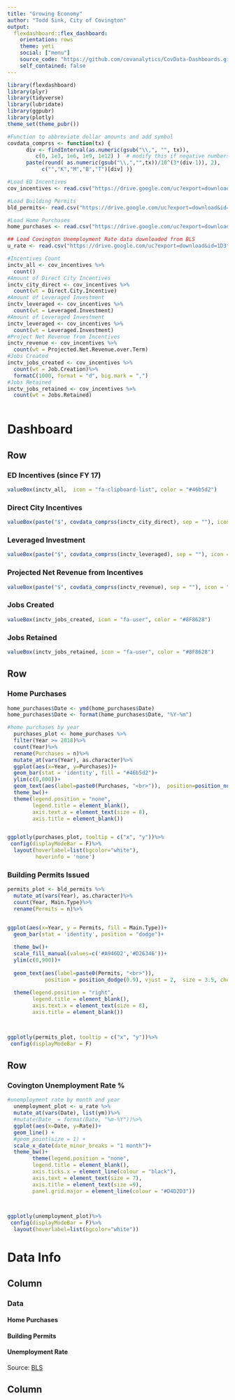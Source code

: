 ---
title: "Growing Economy"
author: "Todd Sink, City of Covington"
output: 
  flexdashboard::flex_dashboard:
    orientation: rows
    theme: yeti
    social: ["menu"]
    source_code: "https://github.com/covanalytics/CovData-Dashboards.git"
    self_contained: false
---

<style>                     
.navbar {
  background-color:#46b5d2;
  border-color:black;
}
.navbar-brand {
font-weight: bold;
}

</style> 


```{r eval=TRUE, message=FALSE, warning=FALSE, cache = TRUE}

library(flexdashboard)
library(plyr)
library(tidyverse)
library(lubridate)
library(ggpubr)
library(plotly)
theme_set(theme_pubr())

#Function to abbreviate dollar amounts and add symbol
covdata_comprss <- function(tx) { 
      div <- findInterval(as.numeric(gsub("\\,", "", tx)), 
         c(0, 1e3, 1e6, 1e9, 1e12) )  # modify this if negative numbers are possible
      paste(round( as.numeric(gsub("\\,","",tx))/10^(3*(div-1)), 2), 
           c("","K","M","B","T")[div] )}

#Load ED Incentives
cov_incentives <- read.csv("https://drive.google.com/uc?export=download&id=1D4jeVXOX4_Mp1S_cOT_Q2iUIyF3VJYSe")

#Load Building Permits
bld_permits<- read.csv("https://drive.google.com/uc?export=download&id=1DA2ZiG8u0P87f0rdFD4spkE_RKdcG9uF")

#Load Home Purchases
home_purchases <- read.csv("https://drive.google.com/uc?export=download&id=1D7KlguBiO-309NO-wx65lq6ZjTdro3MU")

## Load Covington Unemployment Rate data downloaded from BLS
u_rate <- read.csv("https://drive.google.com/uc?export=download&id=1D3f8vDPc06dzZQCsGBMimFboTZzaLOG9")

#Incentives Count
inctv_all <- cov_incentives %>%
  count()
#Amount of Direct City Incentives
inctv_city_direct <- cov_incentives %>%
  count(wt = Direct.City.Incentive)
#Amount of Leveraged Investment
inctv_leveraged <- cov_incentives %>%
  count(wt = Leveraged.Investment)
#Amount of Leveraged Investment
inctv_leveraged <- cov_incentives %>%
  count(wt = Leveraged.Investment)
#Project Net Revenue from Incentives
inctv_revenue <- cov_incentives %>%
  count(wt = Projected.Net.Revenue.over.Term)
#Jobs Created
inctv_jobs_created <- cov_incentives %>%
  count(wt = Job.Creation)%>%
  formatC(1000, format = "d", big.mark = ",")
#Jobs Retained
inctv_jobs_retained <- cov_incentives %>%
  count(wt = Jobs.Retained)



```


Dashboard
===================================


Row
----------------------------------

### ED Incentives (since FY 17)
```{r eval = TRUE, echo = FALSE, message = FALSE, warning=FALSE, cache=FALSE}

valueBox(inctv_all,  icon = "fa-clipboard-list", color = "#46b5d2")

```

### Direct City Incentives
```{r eval = TRUE, echo = FALSE, message = FALSE, warning=FALSE, cache=FALSE}

valueBox(paste("$", covdata_comprss(inctv_city_direct), sep = ""), icon = "fa-money-bill", color = "#82b74b" )

```


### Leveraged Investment
```{r eval = TRUE, echo = FALSE, message = FALSE, warning=FALSE, cache=FALSE}

valueBox(paste("$", covdata_comprss(inctv_leveraged), sep = ""), icon = "fa-money-bill", color = "#82b74b" )

```


### Projected Net Revenue from Incentives
```{r eval = TRUE, echo = FALSE, message = FALSE, warning=FALSE, cache=FALSE}

valueBox(paste("$", covdata_comprss(inctv_revenue), sep = ""), icon = "fa-money-bill", color = "#82b74b" )

```

### Jobs Created
```{r eval = TRUE, echo = FALSE, message = FALSE, warning=FALSE, cache=FALSE}

valueBox(inctv_jobs_created, icon = "fa-user", color = "#8F8628")

```

### Jobs Retained
```{r eval = TRUE, echo = FALSE, message = FALSE, warning=FALSE, cache=FALSE}

valueBox(inctv_jobs_retained, icon = "fa-user", color = "#8F8628")

```


Row
----------------------------------------------------------------------

### **Home Purchases**

```{r eval = TRUE, echo = FALSE, message = FALSE, warning=FALSE, cache=FALSE}

home_purchases$Date <- ymd(home_purchases$Date)
home_purchases$Date <- format(home_purchases$Date, "%Y-%m")

#home purchases by year
  purchases_plot <- home_purchases %>%
  filter(Year >= 2018)%>%
  count(Year)%>%
  rename(Purchases = n)%>%
  mutate_at(vars(Year), as.character)%>%
  ggplot(aes(x=Year, y=Purchases))+
  geom_bar(stat = 'identity', fill = "#46b5d2")+
  ylim(c(0,800))+
  geom_text(aes(label=paste0(Purchases, "<br>")),  position=position_nudge(0.0), size = 3.3)+
  theme_bw()+
  theme(legend.position = "none",
        legend.title = element_blank(),
        axis.text.x = element_text(size = 8),
        axis.title = element_blank())


ggplotly(purchases_plot, tooltip = c("x", "y"))%>%
 config(displayModeBar = F)%>%
  layout(hoverlabel=list(bgcolor="white"),
         hoverinfo = 'none')

```


### **Building Permits Issued**

```{r  eval = TRUE, echo = FALSE, message = FALSE, warning=FALSE, cache=FALSE}



permits_plot <- bld_permits %>%
  mutate_at(vars(Year), as.character)%>%
  count(Year, Main.Type)%>%
  rename(Permits = n)%>%


ggplot(aes(x=Year, y = Permits, fill = Main.Type))+
  geom_bar(stat = 'identity', position = "dodge")+
  
  theme_bw()+
  scale_fill_manual(values=c('#A946D2','#D26346'))+
  ylim(c(0,900))+
  
  geom_text(aes(label=paste0(Permits, "<br>")), 
            position = position_dodge(0.9), vjust = 2,  size = 3.5, check_overlap = TRUE)+
  
  theme(legend.position = "right",
        legend.title = element_blank(),
        axis.text.x = element_text(size = 8),
        axis.title = element_blank())



ggplotly(permits_plot, tooltip = c("x", "y"))%>%
 config(displayModeBar = F)
```



Row
----------------------------------------------------------------------
 
### **Covington Unemployment Rate %**

```{r  eval = TRUE, echo = FALSE, message = FALSE, warning=FALSE, cache=FALSE}

#unemployment rate by month and year
  unemployment_plot <- u_rate %>%
  mutate_at(vars(Date), list(ym))%>%
  #mutate(Date_ = format(Date, "%m-%Y"))%>%
  ggplot(aes(x=Date, y=Rate))+
  geom_line() + 
  #geom_point(size = 1) +
  scale_x_date(date_minor_breaks = "1 month")+
  theme_bw()+
        theme(legend.position = "none",
        legend.title = element_blank(),
        axis.ticks.x = element_line(colour = "black"),
        axis.text = element_text(size = 7), 
        axis.title = element_text(size =9),
        panel.grid.major = element_line(colour = "#D4D2D3"))


  
ggplotly(unemployment_plot)%>%
 config(displayModeBar = F)%>%
  layout(hoverlabel=list(bgcolor="white"))

```



Data Info
===================================

Column
-------------------------------------------------------------------
### Data


#### Home Purchases\

#### Building Permits\

#### Unemployment Rate\
Source: [BLS](https://beta.bls.gov/dataViewer/view/e77bf513821e47de806930d356405286)


Column
--------------------------------------------------------------------
